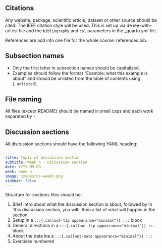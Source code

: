 ## Citations
Any website, package, scientific article, dataset or other source should be cited. 
The IEEE citation style will be used. This is set up via de iee-with-url.csl file and the `bibliography` and `csl` parameters in the _quarto.yml  file. 

References are add into one file for the whole course: references.bib.


## Subsection names
- Only the first letter in subsection names should be capitalized.
- Examples should follow the format "Example: what this example is about" and should be unlisted from the table of contents using `{.unlisted}`.

## File naming
All files (except README) should be named in small caps and each work separated by -.

## Discussion sections
All discussion sections should have the following YAML heading:

```YAML
---
title: Topic of discussion section
subtitle: Week n - Discussion section 
date: YYYY-MM-DD
week: week n
image: images/ds-weekn.png
sidebar: false
---
```

Structure for sections files should be:

1. Brief intro about what the discussion section is about, followed by In 'this discussion section, you will:' then a list of what will happen in the section.
3. Setup in a `:::{.callout-tip appearance="minimal"}} ::: ` block
4. General directions in a `:::{.callout-tip appearance="minimal"}} :::` block
5. About the data ina a `:::{.callout-note appearance="minimal"}} :::`
6. Exercises numbered



